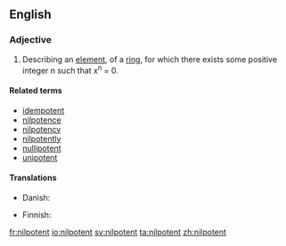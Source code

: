 ==English==

===Adjective===
{{en-adj|-}}
{{wikipedia}}

# {{context|mathematics|lang=en}} Describing an [[element]], of a [[ring]], for which there exists some positive integer n such that x<sup>n</sup> = 0.

====Related terms====
* [[idempotent]]
* [[nilpotence]]
* [[nilpotency]]
* [[nilpotently]]
* [[nullipotent]]
* [[unipotent]]

====Translations====
{{trans-top|math}}
* Danish: {{t|da|nilpotent}}
{{trans-mid}}
* Finnish: {{t|fi|nilpotentti}}
{{trans-bottom}}

[[fr:nilpotent]]
[[io:nilpotent]]
[[sv:nilpotent]]
[[ta:nilpotent]]
[[zh:nilpotent]]